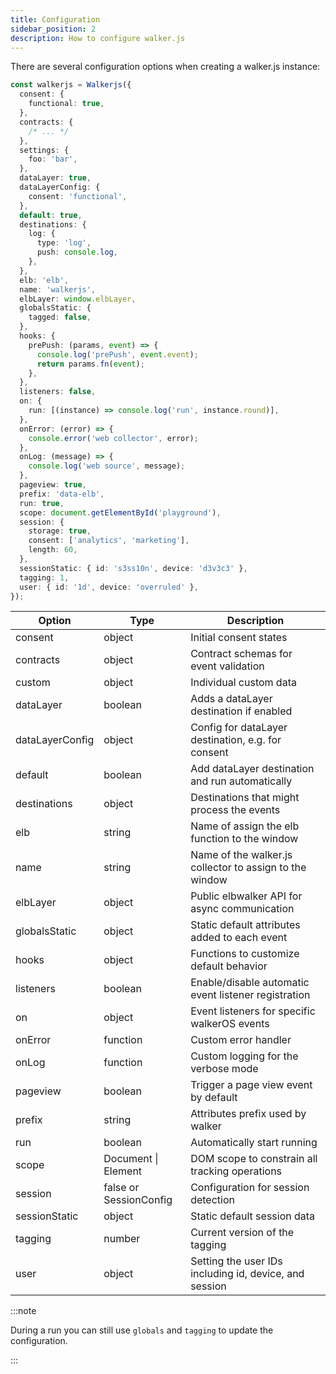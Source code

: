 ```yaml
---
title: Configuration
sidebar_position: 2
description: How to configure walker.js
---
```



There are several configuration options when creating a walker.js instance:

```ts
const walkerjs = Walkerjs({
  consent: {
    functional: true,
  },
  contracts: {
    /* ... */
  },
  settings: {
    foo: 'bar',
  },
  dataLayer: true,
  dataLayerConfig: {
    consent: 'functional',
  },
  default: true,
  destinations: {
    log: {
      type: 'log',
      push: console.log,
    },
  },
  elb: 'elb',
  name: 'walkerjs',
  elbLayer: window.elbLayer,
  globalsStatic: {
    tagged: false,
  },
  hooks: {
    prePush: (params, event) => {
      console.log('prePush', event.event);
      return params.fn(event);
    },
  },
  listeners: false,
  on: {
    run: [(instance) => console.log('run', instance.round)],
  },
  onError: (error) => {
    console.error('web collector', error);
  },
  onLog: (message) => {
    console.log('web source', message);
  },
  pageview: true,
  prefix: 'data-elb',
  run: true,
  scope: document.getElementById('playground'),
  session: {
    storage: true,
    consent: ['analytics', 'marketing'],
    length: 60,
  },
  sessionStatic: { id: 's3ss10n', device: 'd3v3c3' },
  tagging: 1,
  user: { id: '1d', device: 'overruled' },
});
```

| Option          | Type                        | Description                                             |
| --------------- | --------------------------- | ------------------------------------------------------- |
| consent         | object                      | Initial consent states                                  |
| contracts       | object                      | Contract schemas for event validation                   |
| custom          | object                      | Individual custom data                                  |
| dataLayer       | boolean                     | Adds a dataLayer destination if enabled                 |
| dataLayerConfig | object                      | Config for dataLayer destination, e.g. for consent      |
| default         | boolean                     | Add dataLayer destination and run automatically         |
| destinations    | object                      | Destinations that might process the events              |
| elb             | string                      | Name of assign the elb function to the window           |
| name            | string                      | Name of the walker.js collector to assign to the window |
| elbLayer        | object                      | Public elbwalker API for async communication            |
| globalsStatic   | object                      | Static default attributes added to each event           |
| hooks           | object                      | Functions to customize default behavior                 |
| listeners       | boolean                     | Enable/disable automatic event listener registration    |
| on              | object                      | Event listeners for specific walkerOS events            |
| onError         | function                    | Custom error handler                                    |
| onLog           | function                    | Custom logging for the verbose mode                     |
| pageview        | boolean                     | Trigger a page view event by default                    |
| prefix          | string                      | Attributes prefix used by walker                        |
| run             | boolean                     | Automatically start running                             |
| scope           | Document \| Element         | DOM scope to constrain all tracking operations          |
| session         | false or<br />SessionConfig | Configuration for session detection                     |
| sessionStatic   | object                      | Static default session data                             |
| tagging         | number                      | Current version of the tagging                          |
| user            | object                      | Setting the user IDs including id, device, and session  |

:::note

During a run you can still use `globals` and `tagging` to update the
configuration.

:::

